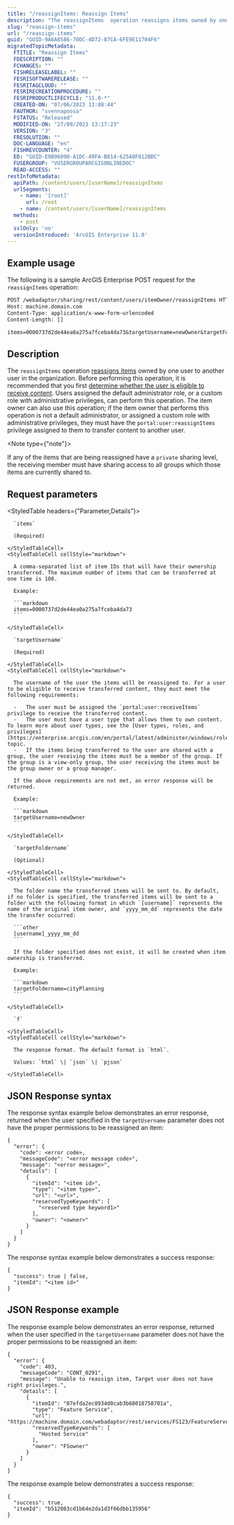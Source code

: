 ```yaml
---
title: "/reassignItems: Reassign Items"
description: "The reassignItems  operation reassigns items owned by one user to another user in the organization."
slug: "reassign-items"
url: "/reassign-items"
guid: "GUID-9A6A8586-70DC-4D72-87CA-6FE9E11704F6"
migratedTopicMetadata:
  FTITLE: "Reassign Items"
  FDESCRIPTION: ""
  FCHANGES: ""
  FISHRELEASELABEL: ""
  FESRISOFTWARERELEASE: ""
  FESRITAGCLOUD: ""
  FESRIRECREATIONPROCEDURE: ""
  FESRIPRODUCTLIFECYCLE: "11.0-*"
  CREATED-ON: "07/06/2023 13:08:44"
  FAUTHOR: "svennapoosa"
  FSTATUS: "Released"
  MODIFIED-ON: "27/09/2023 13:17:23"
  VERSION: "3"
  FRESOLUTION: ""
  DOC-LANGUAGE: "en"
  FISHREVCOUNTER: "4"
  ED: "GUID-E9B96090-A1DC-49FA-B814-625A0F812BDC"
  FUSERGROUP: "VUSERGROUPARCGISONLINEDOC"
  READ-ACCESS: ""
restInfoMetadata:
  apiPath: /content/users/[userName]/reassignItems
  urlSegments:
    - name: '[root]'
      url: /root
    - name: /content/users/[userName]/reassignItems
  methods:
    - post
  sslOnly: 'no'
  versionIntroduced: 'ArcGIS Enterprise 11.0'
---
```


## Example usage

The following is a sample ArcGIS Enterprise POST request for the `reassignItems` operation:

```markdown
POST /webadaptor/sharing/rest/content/users/itemOwner/reassignItems HTTP/1.1
Host: machine.domain.com
Content-Type: application/x-www-form-urlencoded
Content-Length: []

items=0000737d2de44ea0a275a7fceba4da73&targetUsername=newOwner&targetFoldername=cityPlanning
```

## Description

The `reassignItems` operation [reassigns items](https://enterprise.arcgis.com/en/portal/latest/administer/windows/manage-items.htm#GUID-E901EEE3-9D45-449A-9608-3FE74BB58C9F) owned by one user to another user in the organization. Before performing this operation, it is recommended that you first [determine whether the user is eligible to receive content](/can-reassign-items). Users assigned the default administrator role, or a custom role with administrative privileges, can perform this operation. The item owner can also use this operation; if the item owner that performs this operation is not a default administrator, or assigned a custom role with administrative privileges, they must have the `portal:user:reassignItems` privilege assigned to them to transfer content to another user.

<Note type={"note"}>

If any of the items that are being reassigned have a `private` sharing level, the receiving member must have sharing access to all groups which those items are currently shared to.

</Note>

## Request parameters

<StyledTable headers={"Parameter,Details"}>
  <StyledTableRow>
    <StyledTableCell cellStyle="markdown">

      `items` 

      (Required)

    </StyledTableCell>
    <StyledTableCell cellStyle="markdown">

      A comma-separated list of item IDs that will have their ownership transferred. The maximum number of items that can be transferred at one time is 100.

      Example:

      ```markdown
      items=0000737d2de44ea0a275a7fceba4da73
      ```

    </StyledTableCell>
  </StyledTableRow>
  <StyledTableRow>
    <StyledTableCell cellStyle="markdown">

      `targetUsername` 

      (Required)

    </StyledTableCell>
    <StyledTableCell cellStyle="markdown">

      The username of the user the items will be reassigned to. For a user to be eligible to receive transferred content, they must meet the following requirements:

      -   The user must be assigned the `portal:user:receiveItems` privilege to receive the transferred content.
      -   The user must have a user type that allows them to own content. To learn more about user types, see the [User types, roles, and privileges](https://enterprise.arcgis.com/en/portal/latest/administer/windows/roles.htm) topic.
      -   If the items being transferred to the user are shared with a group, the user receiving the items must be a member of the group. If the group is a view-only group, the user receiving the items must be the group owner or a group manager.

      If the above requirements are not met, an error response will be returned.

      Example:

      ```markdown
      targetUsername=newOwner
      ``` 

    </StyledTableCell>
  </StyledTableRow>
  <StyledTableRow>
    <StyledTableCell cellStyle="markdown">

      `targetFoldername` 

      (Optional)

    </StyledTableCell>
    <StyledTableCell cellStyle="markdown">

      The folder name the transferred items will be sent to. By default, if no folder is specified, the transferred items will be sent to a folder with the following format in which `[username]` represents the name of the original item owner, and `yyyy_mm_dd` represents the date the transfer occurred:

      ```other
      [username]_yyyy_mm_dd
      ``` 

      If the folder specified does not exist, it will be created when item ownership is transferred.

      Example:

      ```markdown
      targetFoldername=cityPlanning
      ``` 

    </StyledTableCell>
  </StyledTableRow>
  <StyledTableRow>
    <StyledTableCell cellStyle="markdown">

      `f` 

    </StyledTableCell>
    <StyledTableCell cellStyle="markdown">

      The response format. The default format is `html`.

      Values: `html` \| `json` \| `pjson`

    </StyledTableCell>
  </StyledTableRow>
</StyledTable>

## JSON Response syntax

The response syntax example below demonstrates an error response, returned when the user specified in the `targetUsername` parameter does not have the proper permissions to be reassigned an item:

```other
{
  "error": {
    "code": <error code>,
    "messageCode": "<error message code>",
    "message": "<error message>",
    "details": [
      {
        "itemId": "<item id>",
        "type": "<item type>",
        "url": "<url>",
        "reservedTypeKeywords": [
          "<reserved type keyword1>"
        ],
        "owner": "<owner>"
      }
    ]
  }
}
``` 

The response syntax example below demonstrates a success response:

```other
{
  "success": true | false,
  "itemId": "<item id>"
}
```

## JSON Response example

The response example below demonstrates an error response, returned when the user specified in the `targetUsername` parameter does not have the proper permissions to be reassigned an item:

```other
{
  "error": {
    "code": 403,
    "messageCode": "CONT_0291",
    "message": "Unable to reassign item, Target user does not have right privileges.",
    "details": [
      {
        "itemId": "07efda2ec8934d0cab3b68018758701a",
        "type": "Feature Service",
        "url": "https://machine.domain.com/webadaptor/rest/services/FS123/FeatureServer",
        "reservedTypeKeywords": [
          "Hosted Service"
        ],
        "owner": "FSowner"
      }
    ]
  }
}
``` 

The response example below demonstrates a success response:

```other
{
  "success": true,
  "itemId": "b512083cd1b64e2da1d3f66dbb135956"
}
```

 
